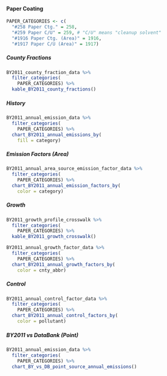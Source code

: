 #### Paper Coating {#petprod-coat-indcom-paper}

```r
PAPER_CATEGORIES <- c(
  "#258 Paper Ctg." = 258,
  "#259 Paper C/U" = 259, # "C/U" means "cleanup solvent"
  "#1916 Paper Ctg. (Area)" = 1916,
  "#1917 Paper C/U (Area)" = 1917)
```

##### County Fractions {-}

```r
BY2011_county_fraction_data %>%
  filter_categories(
    PAPER_CATEGORIES) %>%
  kable_BY2011_county_fractions()
```

##### History {-}

```r
BY2011_annual_emission_data %>%
  filter_categories(
    PAPER_CATEGORIES) %>%
  chart_BY2011_annual_emissions_by(
    fill = category) 
```

##### Emission Factors (Area) {-}

```r
BY2011_annual_area_source_emission_factor_data %>%
  filter_categories(
    PAPER_CATEGORIES) %>%
  chart_BY2011_annual_emission_factors_by(
    color = category)
```

##### Growth {-}

```r
BY2011_growth_profile_crosswalk %>%
  filter_categories(
    PAPER_CATEGORIES) %>%
  kable_BY2011_growth_crosswalk()
```

```r
BY2011_annual_growth_factor_data %>%
  filter_categories(
    PAPER_CATEGORIES) %>%
  chart_BY2011_annual_growth_factors_by(
    color = cnty_abbr) 
```

##### Control {-}

```r
BY2011_annual_control_factor_data %>%
  filter_categories(
    PAPER_CATEGORIES) %>%
  chart_BY2011_annual_control_factors_by(
    color = pollutant) 
```

##### BY2011 vs DataBank (Point) {-}

```r
BY2011_annual_emission_data %>%
  filter_categories(
    PAPER_CATEGORIES) %>%
  chart_BY_vs_DB_point_source_annual_emissions()
```
